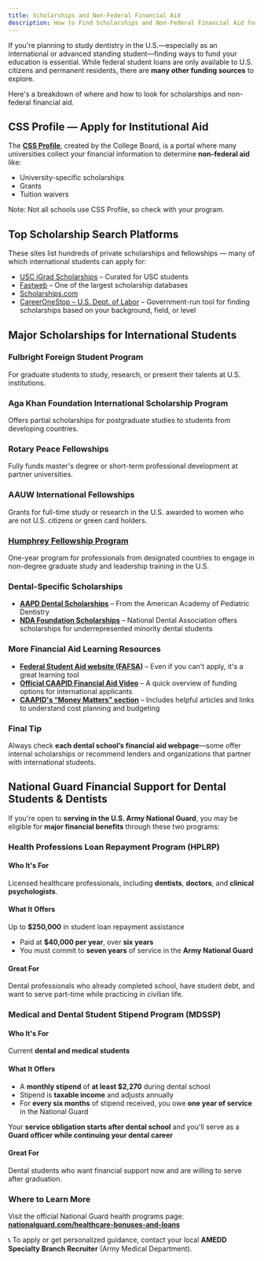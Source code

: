 ```yaml
---
title: Scholarships and Non-Federal Financial Aid
description: How to Find Scholarships and Non-Federal Financial Aid for Dental School
---
```


If you're planning to study dentistry in the U.S.—especially as an international
or advanced standing student—finding ways to fund your education is essential.
While federal student loans are only available to U.S. citizens and permanent
residents, there are **many other funding sources** to explore.

Here's a breakdown of where and how to look for scholarships and non-federal
financial aid.

## **CSS Profile — Apply for Institutional Aid**

The [**CSS Profile**](https://cssprofile.collegeboard.org/about), created by the
College Board, is a portal where many universities collect your financial
information to determine **non-federal aid** like:

- University-specific scholarships
- Grants
- Tuition waivers

<Aside>Note: Not all schools use CSS Profile, so check with your program.</Aside>

## Top Scholarship Search Platforms

These sites list hundreds of private scholarships and fellowships — many of
which international students can apply for:

- [USC iGrad Scholarships](https://usc.igrad.com/scholarships) – Curated for USC
  students
- [Fastweb](http://www.fastweb.com/) – One of the largest scholarship databases
- [Scholarships.com](http://www.scholarships.com/)
- [CareerOneStop – U.S. Dept. of
  Labor](https://www.careeronestop.org/toolkit/training/find-scholarships.aspx) –
  Government-run tool for finding scholarships based on your background, field, or
  level

## Major Scholarships for International Students

### Fulbright Foreign Student Program

For graduate students to study, research, or present their talents at U.S.
institutions.

### Aga Khan Foundation International Scholarship Program

Offers partial scholarships for postgraduate studies to students from developing countries.

### Rotary Peace Fellowships

Fully funds master's degree or short-term professional development at partner
universities.

### AAUW International Fellowships

Grants for full-time study or research in the U.S. awarded to women who are not U.S. citizens or green card holders.

### [Humphrey Fellowship Program](https://www.humphreyfellowship.org/)

One-year program for professionals from designated countries to engage in non-degree graduate study and leadership training in the U.S.

### Dental-Specific Scholarships

- [**AAPD Dental
  Scholarships**](https://www.aapd.org/resources/oral-health/dental/) – From the
  American Academy of Pediatric Dentistry
- [**NDA Foundation Scholarships**](https://www.ndafoundation.org/) – National
  Dental Association offers scholarships for underrepresented minority dental
  students

### More Financial Aid Learning Resources

- [**Federal Student Aid website (FAFSA)**](https://studentaid.gov/) – Even if
  you can't apply, it's a great learning tool
- [**Official CAAPID Financial Aid
  Video**](https://www.youtube.com/watch?v=zVU5xBjJ3wY) – A quick overview of
  funding options for international applicants
- [**CAAPID's “Money Matters”
  section**](https://www.adea.org/godental/Apply/financing-dental-education/money-matters)
  – Includes helpful articles and links to understand cost planning and budgeting

### Final Tip

Always check **each dental school’s financial aid webpage**—some offer internal
scholarships or recommend lenders and organizations that partner with
international students.

## National Guard Financial Support for Dental Students & Dentists

If you're open to **serving in the U.S. Army National Guard**, you may be
eligible for **major financial benefits** through these two programs:

### Health Professions Loan Repayment Program (HPLRP)

#### Who It's For

Licensed healthcare professionals, including **dentists**, **doctors**, and **clinical psychologists**.

#### What It Offers

Up to **$250,000** in student loan repayment assistance

- Paid at **$40,000 per year**, over **six years**
- You must commit to **seven years** of service in the **Army National Guard**

#### Great For

Dental professionals who already completed school, have student debt, and want
to serve part-time while practicing in civilian life.

### Medical and Dental Student Stipend Program (MDSSP)

#### Who It's For

Current **dental and medical students**

#### What It Offers

- A **monthly stipend** of **at least $2,270** during dental school
- Stipend is **taxable income** and adjusts annually
- For **every six months** of stipend received, you owe **one year of service** in the National Guard

Your **service obligation starts after dental school** and you'll serve as a
**Guard officer while continuing your dental career**

#### Great For

Dental students who want financial support now and are willing to serve after
graduation.

### Where to Learn More

Visit the official National Guard health programs page:
[**nationalguard.com/healthcare-bonuses-and-loans**](https://nationalguard.com/healthcare-bonuses-and-loans)

📞 To apply or get personalized guidance, contact your local **AMEDD Specialty
Branch Recruiter** (Army Medical Department).
